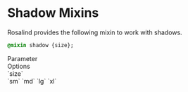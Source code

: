 
<Meta title="Docs/Developers/Mixins/Shadow"/>

# Shadow Mixins

Rosalind provides the following mixin to work with shadows.

```css
@mixin shadow {size};
```

<div className="table margin-top">
    <div>
        <div>Parameter</div>
        <div>Options</div>
    </div>
    <div>
        <div>`size`</div>
        <div>`sm` `md` `lg` `xl`</div>
    </div>
</div>